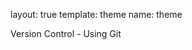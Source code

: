 layout: true
template: theme
name: theme

<p class="my-header" id="my-header"><span>Version Control - Using Git</span></p>
